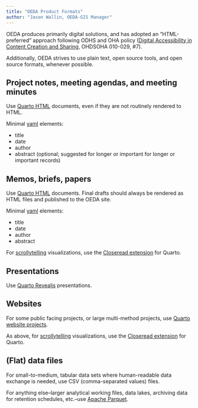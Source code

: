 ```yaml
---
title: "OEDA Product Formats"
author: "Jason Wallin, OEDA-GIS Manager"
---
```


OEDA produces primarily digital solutions, and has adopted an "HTML-preferred" approach following ODHS and OHA policy ([Digital Accessibility in Content Creation and Sharing](https://sharedsystems.dhsoha.state.or.us/DHSForms/Served/me010-029.pdf), OHDSOHA 010-029, #7).

Additionally, OEDA strives to use plain text, open source tools, and open source formats, whenever possible.

## Project notes, meeting agendas, and meeting minutes

Use [Quarto HTML](https://quarto.org/docs/output-formats/html-basics.html) documents, even if they are not routinely rendered to HTML.

Minimal [yaml](https://quarto.org/docs/reference/formats/html.html) elements:

* title
* date
* author
* abstract (optional; suggested for longer or important for longer or important records)

## Memos, briefs, papers

Use [Quarto HTML](https://quarto.org/docs/output-formats/html-basics.html) documents. Final drafts should always be rendered as HTML files and published to the OEDA site.

Minimal [yaml](https://quarto.org/docs/reference/formats/html.html) elements:

* title
* date
* author
* abstract

For [scrollytelling](https://data.europa.eu/apps/data-visualisation-guide/scrollytelling-introduction) visualizations, use the [Closeread extension](https://closeread.dev/) for Quarto.

## Presentations

Use [Quarto Revealjs](https://quarto.org/docs/presentations/revealjs/) presentations.

## Websites

For some public facing projects, or large multi-method projects, use [Quarto website projects](https://quarto.org/docs/reference/projects/websites.html).

As above, for [scrollytelling](https://data.europa.eu/apps/data-visualisation-guide/scrollytelling-introduction) visualizations, use the [Closeread extension](https://closeread.dev/) for Quarto.


## (Flat) data files

For small-to-medium, tabular data sets where human-readable data exchange is needed, use CSV (comma-separated values) files.

For anything else--larger analytical working files, data lakes, archiving data for retention schedules, etc.--use [Apache Parquet](https://r4ds.hadley.nz/arrow.html#sec-parquet).